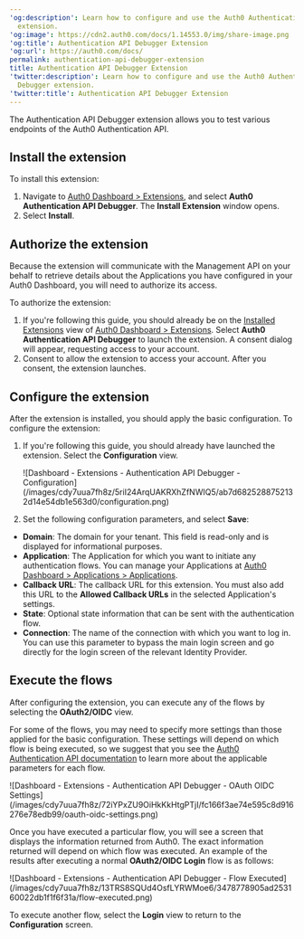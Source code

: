 ---
'og:description': Learn how to configure and use the Auth0 Authentication API Debugger
  extension.
'og:image': https://cdn2.auth0.com/docs/1.14553.0/img/share-image.png
'og:title': Authentication API Debugger Extension
'og:url': https://auth0.com/docs/
permalink: authentication-api-debugger-extension
title: Authentication API Debugger Extension
'twitter:description': Learn how to configure and use the Auth0 Authentication API
  Debugger extension.
'twitter:title': Authentication API Debugger Extension
---
The Authentication API Debugger extension allows you to test various endpoints of the Auth0 Authentication API.

## Install the extension

To install this extension:

1. Navigate to [Auth0 Dashboard > Extensions](https://manage.auth0.com/#/extensions), and select **Auth0 Authentication API Debugger**. The **Install Extension** window opens.
2. Select **Install**.

## Authorize the extension

Because the extension will communicate with the <Tooltip tip="Management API: A product to allow customers to perform administrative tasks." cta="View Glossary" href="/docs/glossary?term=Management+API">Management API</Tooltip> on your behalf to retrieve details about the Applications you have configured in your <Tooltip tip="Auth0 Dashboard: Auth0's main product to configure your services." cta="View Glossary" href="/docs/glossary?term=Auth0+Dashboard">Auth0 Dashboard</Tooltip>, you will need to authorize its access.

To authorize the extension:

1. If you're following this guide, you should already be on the [Installed Extensions](https://manage.auth0.com/#/extensions) view of [Auth0 Dashboard > Extensions](https://manage.auth0.com/#/extensions). Select **Auth0 Authentication API Debugger** to launch the extension. A consent dialog will appear, requesting access to your account.
2. Consent to allow the extension to access your account. After you consent, the extension launches.

## Configure the extension

After the extension is installed, you should apply the basic configuration. To configure the extension:

1. If you're following this guide, you should already have launched the extension. Select the **Configuration** view.

   <Frame>![Dashboard - Extensions - Authentication API Debugger - Configuration](/images/cdy7uua7fh8z/5riI24ArqUAKRXhZfNWIQ5/ab7d6825288752132d14e54db1e563d0/configuration.png)</Frame>
2. Set the following configuration parameters, and select **Save**:

* **Domain**: The domain for your tenant. This field is read-only and is displayed for informational purposes.
* **Application**: The Application for which you want to initiate any authentication flows. You can manage your Applications at [Auth0 Dashboard > Applications > Applications](https://manage.auth0.com/#/applications).
* **Callback URL**: The callback URL for this extension. You must also add this URL to the **Allowed Callback URLs** in the selected Application's settings.
* **State**: Optional state information that can be sent with the authentication flow.
* **Connection**: The name of the connection with which you want to log in. You can use this parameter to bypass the main login screen and go directly for the login screen of the relevant <Tooltip tip="Identity Provider (IdP): Service that stores and manages digital identities." cta="View Glossary" href="/docs/glossary?term=Identity+Provider">Identity Provider</Tooltip>.

## Execute the flows

After configuring the extension, you can execute any of the flows by selecting the **OAuth2/OIDC** view.

<Callout icon="file-lines" color="#0EA5E9" iconType="regular">

For some of the flows, you may need to specify more settings than those applied for the basic configuration. These settings will depend on which flow is being executed, so we suggest that you see the [Auth0 Authentication API documentation](/docs/api) to learn more about the applicable parameters for each flow.

</Callout>

<Frame>![Dashboard - Extensions - Authentication API Debugger - OAuth OIDC Settings](/images/cdy7uua7fh8z/72iYPxZU9OiHkKkHtgPTjI/fc166f3ae74e595c8d916276e78edb99/oauth-oidc-settings.png)</Frame>

Once you have executed a particular flow, you will see a screen that displays the information returned from Auth0. The exact information returned will depend on which flow was executed. An example of the results after executing a normal **OAuth2/OIDC Login** flow is as follows:

<Frame>![Dashboard - Extensions - Authentication API Debugger - Flow Executed](/images/cdy7uua7fh8z/13TRS8SQUd4OsfLYRWMoe6/3478778905ad253160022db1f1f6f31a/flow-executed.png)</Frame>

To execute another flow, select the **Login** view to return to the **Configuration** screen.